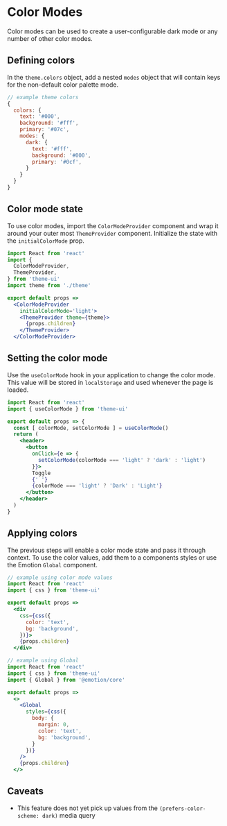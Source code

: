 

# Color Modes

Color modes can be used to create a user-configurable dark mode or any number of other color modes.

## Defining colors

In the `theme.colors` object, add a nested `modes` object that will contain keys for the non-default color palette mode.

```js
// example theme colors
{
  colors: {
    text: '#000',
    background: '#fff',
    primary: '#07c',
    modes: {
      dark: {
        text: '#fff',
        background: '#000',
        primary: '#0cf',
      }
    }
  }
}
```

## Color mode state

To use color modes, import the `ColorModeProvider` component and wrap it around your outer most `ThemeProvider` component.
Initialize the state with the `initialColorMode` prop.

```jsx
import React from 'react'
import {
  ColorModeProvider,
  ThemeProvider,
} from 'theme-ui'
import theme from './theme'

export default props =>
  <ColorModeProvider
    initialColorMode='light'>
    <ThemeProvider theme={theme}>
      {props.children}
    </ThemeProvider>
  </ColorModeProvider>
```

## Setting the color mode

Use the `useColorMode` hook in your application to change the color mode.
This value will be stored in `localStorage` and used whenever the page is loaded.

```jsx
import React from 'react'
import { useColorMode } from 'theme-ui'

export default props => {
  const [ colorMode, setColorMode ] = useColorMode()
  return (
    <header>
      <button
        onClick={e => {
          setColorMode(colorMode === 'light' ? 'dark' : 'light')
        }}>
        Toggle
        {' '}
        {colorMode === 'light' ? 'Dark' : 'Light'}
      </button>
    </header>
  )
}
```

## Applying colors

The previous steps will enable a color mode state and pass it through context.
To use the color values, add them to a components styles or use the Emotion `Global` component.

```jsx
// example using color mode values
import React from 'react'
import { css } from 'theme-ui'

export default props =>
  <div
    css={css({
      color: 'text',
      bg: 'background',
    })}>
    {props.children}
  </div>
```

```jsx
// example using Global
import React from 'react'
import { css } from 'theme-ui'
import { Global } from '@emotion/core'

export default props =>
  <>
    <Global
      styles={css({
        body: {
          margin: 0,
          color: 'text',
          bg: 'background',
        }
      })}
    />
    {props.children}
  </>
```

## Caveats

- This feature does not yet pick up values from the `(prefers-color-scheme: dark)` media query
